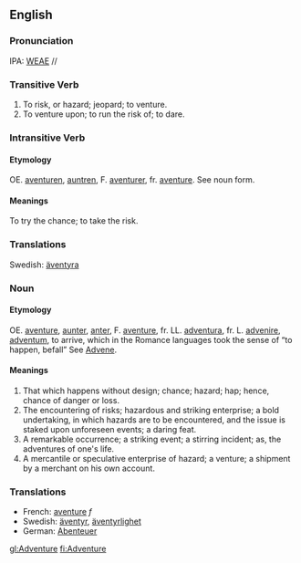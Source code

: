 ==English==
===Pronunciation===
IPA: [[WEAE]] //

===Transitive Verb===
# To risk, or hazard; jeopard; to venture.
# To venture upon; to run the risk of; to dare.


===Intransitive Verb===
====Etymology====
OE. [[aventuren]], [[auntren]], F. [[aventurer]], fr. [[aventure]].  See noun form.

====Meanings====
To try the chance; to take the risk.


===Translations===
Swedish: [[äventyra]]

===Noun===
====Etymology====
OE. [[aventure]], [[aunter]], [[anter]], F. [[aventure]], fr. LL. [[adventura]], fr. L. [[advenire]], [[adventum]], to arrive, which in the Romance languages took the  sense of &ldquo;to happen, befall&rdquo; See [[Advene]].
====Meanings====
# That which happens without design; chance; hazard; hap; hence, chance of danger or loss.
# The encountering of risks; hazardous and striking enterprise; a bold undertaking, in which hazards are to be encountered, and the issue is staked upon unforeseen events; a daring feat.
# A remarkable occurrence; a striking event; a stirring incident; as, the adventures of one's life.
# A mercantile or speculative enterprise of hazard; a venture; a shipment by a merchant on his own account.

===Translations===
*French: [[aventure]] ''f''
*Swedish: [[äventyr]], [[äventyrlighet]]
*German: [[Abenteuer]]

[[gl:Adventure]]
[[fi:Adventure]]